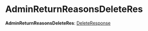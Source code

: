
# AdminReturnReasonsDeleteRes

 **AdminReturnReasonsDeleteRes**: [DeleteResponse](../../interfaces/medusa.DeleteResponse/page.mdx)
